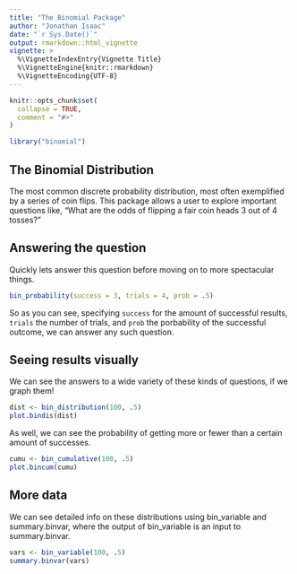 ```yaml
---
title: "The Binomial Package"
author: "Jonathan Isaac"
date: "`r Sys.Date()`"
output: rmarkdown::html_vignette
vignette: >
  %\VignetteIndexEntry{Vignette Title}
  %\VignetteEngine{knitr::rmarkdown}
  %\VignetteEncoding{UTF-8}
---
```


```r
knitr::opts_chunk$set(
  collapse = TRUE,
  comment = "#>"
)
```
```r
library("binomial")
```

## The Binomial Distribution

The most common discrete probability distribution, most often exemplified by a series of coin flips. This package allows a user to explore important questions like, "What are the odds of flipping a fair coin heads 3 out of 4 tosses?"

## Answering the question

Quickly lets answer this question before moving on to more spectacular things.

```r
bin_probability(success = 3, trials = 4, prob = .5)
```

So as you can see, specifying `success` for the amount of successful results, `trials` the number of trials, and `prob` the porbability of the successful outcome, we can answer any such question.

## Seeing results visually
 
We can see the answers to a wide variety of these kinds of questions, if we graph them!

```r
dist <- bin_distribution(100, .5)
plot.bindis(dist)
```

As well, we can see the probability of getting more or fewer than a certain amount of successes.

```r
cumu <- bin_cumulative(100, .5)
plot.bincum(cumu)
```

## More data

We can see detailed info on these distributions using bin_variable and summary.binvar, 
where the output of bin_variable is an input to summary.binvar.

```r
vars <- bin_variable(100, .5)
summary.binvar(vars)
```



